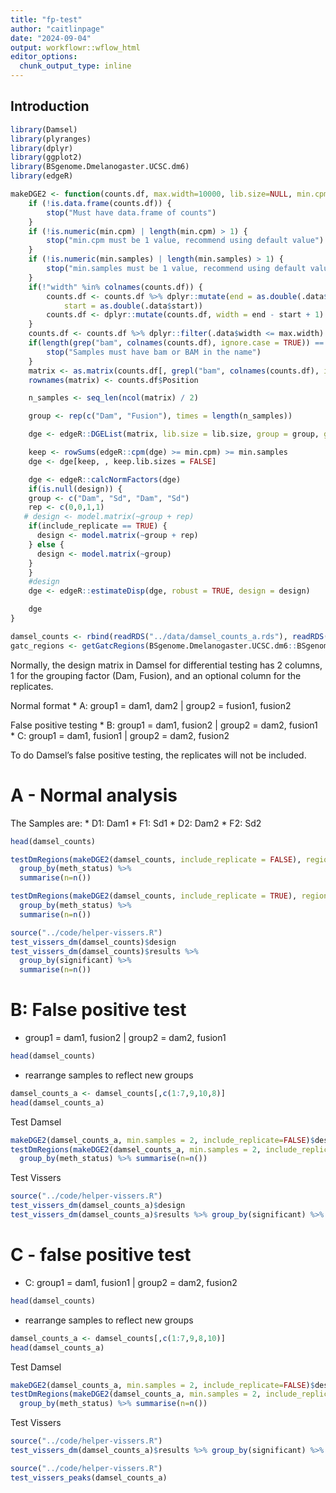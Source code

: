 ```yaml
---
title: "fp-test"
author: "caitlinpage"
date: "2024-09-04"
output: workflowr::wflow_html
editor_options:
  chunk_output_type: inline
---
```


## Introduction

```r
library(Damsel)
library(plyranges)
library(dplyr)
library(ggplot2)
library(BSgenome.Dmelanogaster.UCSC.dm6)
library(edgeR)
```
```r
makeDGE2 <- function(counts.df, max.width=10000, lib.size=NULL, min.cpm=0.5, min.samples=3, include_replicate=TRUE, design=NULL) {
    if (!is.data.frame(counts.df)) {
        stop("Must have data.frame of counts")
    }
    if (!is.numeric(min.cpm) | length(min.cpm) > 1) {
        stop("min.cpm must be 1 value, recommend using default value")
    }
    if (!is.numeric(min.samples) | length(min.samples) > 1) {
        stop("min.samples must be 1 value, recommend using default value")
    }
    if(!"width" %in% colnames(counts.df)) {
        counts.df <- counts.df %>% dplyr::mutate(end = as.double(.data$end),
            start = as.double(.data$start))
        counts.df <- dplyr::mutate(counts.df, width = end - start + 1)
    }
    counts.df <- counts.df %>% dplyr::filter(.data$width <= max.width)
    if(length(grep("bam", colnames(counts.df), ignore.case = TRUE)) == 0) {
        stop("Samples must have bam or BAM in the name")
    }
    matrix <- as.matrix(counts.df[, grepl("bam", colnames(counts.df), ignore.case = TRUE)])
    rownames(matrix) <- counts.df$Position

    n_samples <- seq_len(ncol(matrix) / 2)

    group <- rep(c("Dam", "Fusion"), times = length(n_samples))

    dge <- edgeR::DGEList(matrix, lib.size = lib.size, group = group, gene = counts.df[, 2:5])

    keep <- rowSums(edgeR::cpm(dge) >= min.cpm) >= min.samples
    dge <- dge[keep, , keep.lib.sizes = FALSE]

    dge <- edgeR::calcNormFactors(dge)
    if(is.null(design)) {
    group <- c("Dam", "Sd", "Dam", "Sd")
    rep <- c(0,0,1,1)
   # design <- model.matrix(~group + rep)
    if(include_replicate == TRUE) {
      design <- model.matrix(~group + rep)
    } else {
      design <- model.matrix(~group)
    }
    } 
    #design
    dge <- edgeR::estimateDisp(dge, robust = TRUE, design = design)

    dge
}

```


```r
damsel_counts <- rbind(readRDS("../data/damsel_counts_a.rds"), readRDS("../data/damsel_counts_b.rds"))
gatc_regions <- getGatcRegions(BSgenome.Dmelanogaster.UCSC.dm6::BSgenome.Dmelanogaster.UCSC.dm6)$regions
```
Normally, the design matrix in Damsel for differential testing has 2 columns, 1 for the grouping factor (Dam, Fusion), and an optional column for the replicates.


Normal format
* A: group1 = dam1, dam2 | group2 = fusion1, fusion2

False positive testing 
* B: group1 = dam1, fusion2 | group2 = dam2, fusion1 
* C: group1 = dam1, fusion1 | group2 = dam2, fusion2

To do Damsel's false positive testing, the replicates will not be included.

# A - Normal analysis

The Samples are:
* D1: Dam1
* F1: Sd1
* D2: Dam2
* F2: Sd2

```r
head(damsel_counts)
```
```r
testDmRegions(makeDGE2(damsel_counts, include_replicate = FALSE), regions = gatc_regions) %>% 
  group_by(meth_status) %>%
  summarise(n=n())

testDmRegions(makeDGE2(damsel_counts, include_replicate = TRUE), regions = gatc_regions) %>% 
  group_by(meth_status) %>%
  summarise(n=n())
```

```r
source("../code/helper-vissers.R")
test_vissers_dm(damsel_counts)$design
test_vissers_dm(damsel_counts)$results %>% 
  group_by(significant) %>%
  summarise(n=n())
```


# B: False positive test
* group1 = dam1, fusion2 | group2 = dam2, fusion1 
```r
head(damsel_counts)
```
* rearrange samples to reflect new groups
```r
damsel_counts_a <- damsel_counts[,c(1:7,9,10,8)]
head(damsel_counts_a)
```

Test Damsel

```r
makeDGE2(damsel_counts_a, min.samples = 2, include_replicate=FALSE)$design
testDmRegions(makeDGE2(damsel_counts_a, min.samples = 2, include_replicate=FALSE), gatc_regions) %>% 
  group_by(meth_status) %>% summarise(n=n())
```

Test Vissers
```r
source("../code/helper-vissers.R")
test_vissers_dm(damsel_counts_a)$design
test_vissers_dm(damsel_counts_a)$results %>% group_by(significant) %>% summarise(n=n())
```

# C - false positive test
* C: group1 = dam1, fusion1 | group2 = dam2, fusion2

```r
head(damsel_counts)
```
* rearrange samples to reflect new groups
```r
damsel_counts_a <- damsel_counts[,c(1:7,9,8,10)]
head(damsel_counts_a)
```

Test Damsel

```r
makeDGE2(damsel_counts_a, min.samples = 2, include_replicate=FALSE)$design
testDmRegions(makeDGE2(damsel_counts_a, min.samples = 2, include_replicate=FALSE), gatc_regions) %>% 
  group_by(meth_status) %>% summarise(n=n())
```

Test Vissers
```r
source("../code/helper-vissers.R")
test_vissers_dm(damsel_counts_a)$results %>% group_by(significant) %>% summarise(n=n())
```
```r
source("../code/helper-vissers.R")
test_vissers_peaks(damsel_counts_a)
```



